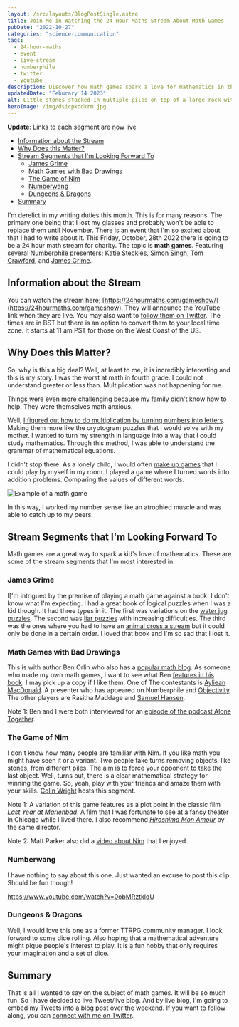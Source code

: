 ```yaml
---
layout: /src/layouts/BlogPostSingle.astro
title: Join Me in Watching the 24 Hour Maths Stream About Math Games
pubDate: "2022-10-27"
categories: "science-communication"
tags: 
  - 24-hour-maths
  - event
  - live-stream
  - numberphile
  - twitter
  - youtube
description: Discover how math games spark a love for mathematics in this recap of the 24-hour math stream for charity. Explore the benefits of various math games showcased by some presenters from Numberphile
updatedDate: "Feburary 14 2023"
alt: Little stones stacked in multiple piles on top of a large rock with the ocean in the background
heroImage: /img/dsicpkddkrm.jpg
---
```


**Update**: Links to each segment are [now live](https://24hourmaths.com/gameshow)

- [Information about the Stream](#information-about-the-stream)
- [Why Does this Matter?](#why-does-this-matter)
- [Stream Segments that I'm Looking Forward To](#stream-segments-that-im-looking-forward-to)
    - [James Grime](#james-grime)
    - [Math Games with Bad Drawings](#math-games-with-bad-drawings)
    - [The Game of Nim](#the-game-of-nim)
    - [Numberwang](#numberwang)
    - [Dungeons & Dragons](#dungeons-amp-dragons)
- [Summary](#summary)

I'm derelict in my writing duties this month. This is for many reasons. The primary one being that I lost my glasses and probably won't be able to replace them until November. There is an event that I'm so excited about that I had to write about it. This Friday, October, 28th 2022 there is going to be a 24 hour math stream for charity. The topic is **math games**. Featuring several [Numberphile presenters](https://beautyofmathematics.com/favorite-video-every-year-numberphile/); [Katie Steckles](https://www.katiesteckles.co.uk/), [Simon Singh](https://simonsingh.net/), [Tom Crawford](https://tomrocksmaths.com/), and [James Grime](https://www.singingbanana.com/).

## Information about the Stream

You can watch the stream here; [https://24hourmaths.com/gameshow/](https://24hourmaths.com/gameshow). They will announce the YouTube link when they are live. You may also want to [follow them on Twitter](https://twitter.com/24hmaths). The times are in BST but there is an option to convert them to your local time zone. It starts at 11 am PST for those on the West Coast of the US.

## Why Does this Matter?

So, why is this a big deal? Well, at least to me, it is incredibly interesting and this is my story. I was the worst at math in fourth grade. I could not understand greater or less than. Multiplication was not happening for me.

Things were even more challenging because my family didn't know how to help. They were themselves math anxious.

Well, [I figured out how to do multiplication by turning numbers into letters](https://medium.com/@SusanSilver/a-writer-s-illicit-love-affair-with-mathematics-d7d144ac2234?source=user_profile---------0----------------------------). Making them more like the cryptogram puzzles that I would solve with my mother. I wanted to turn my strength in language into a way that I could study mathematics. Through this method, I was able to understand the grammar of mathematical equations.

I didn't stop there. As a lonely child, I would often [make up games](https://beautyofmathematics.com/creative-play-mathematics/) that I could play by myself in my room. I played a game where I turned words into addition problems. Comparing the values of different words.

![Example of a math game](images/math-games-substitution-code-inequalities-769x628.jpeg)

In this way, I worked my number sense like an atrophied muscle and was able to catch up to my peers.

## Stream Segments that I'm Looking Forward To

Math games are a great way to spark a kid's love of mathematics. These are some of the stream segments that I'm most interested in.

### James Grime

I\['m intrigued by the premise of playing a math game against a book. I don't know what I'm expecting. I had a great book of logical puzzles when I was a kid though. It had three types in it. The first was variations on the [water jug puzzles](https://www.youtube.com/watch?v=2vdF6NASMiE). The second was [liar puzzles](https://www.youtube.com/watch?v=2dgmgub8mHw) with increasing difficulties. The third was the ones where you had to have an [animal cross a stream](https://www.youtube.com/watch?v=P6Y-RwbxjFU) but it could only be done in a certain order. I loved that book and I'm so sad that I lost it.

### Math Games with Bad Drawings

This is with author Ben Orlin who also has a [popular math blog](https://mathwithbaddrawings.com/). As someone who made my own math games, I want to see what Ben [features in his book](https://www.amazon.com/Math-Games-Bad-Drawings-Games-ebook/dp/B09BN43BP4). I may pick up a copy if I like them. One of The contestants is [Ayliean MacDonald](https://linktr.ee/Ayliean). A presenter who has appeared on Numberphile and [Objectivity](https://www.youtube.com/watch?v=PX2eIKAyJA0). The other players are Rasitha Maddage and [Samuel Hansen](https://relprime.com/).

Note 1: Ben and I were both interviewed for an [episode of the podcast Alone Together](https://podcasts.apple.com/us/podcast/one-is-the-loneliest-number-or-is-it/id1547298340?i=1000524569087).

### The Game of Nim

I don't know how many people are familiar with Nim. If you like math you might have seen it or a variant. Two people take turns removing objects, like stones, from different piles. The aim is to force your opponent to take the last object. Well, turns out, there is a clear mathematical strategy for winning the game. So, yeah, play with your friends and amaze them with your skills. [Colin Wright](https://www.solipsys.co.uk/new/MathematicsTalk.html) hosts this segment.

Note 1: A variation of this game features as a plot point in the classic film _[Last Year at Marienbad](https://en.wikipedia.org/wiki/Last_Year_at_Marienbad)_. A film that I was fortunate to see at a fancy theater in Chicago while I lived there. I also recommend _[Hiroshima Mon Amour](https://en.wikipedia.org/wiki/Hiroshima_mon_amour)_ by the same director.

Note 2: Matt Parker also did a [video about Nim](https://www.youtube.com/watch?v=9KABcmczPdg) that I enjoyed.

### Numberwang

I have nothing to say about this one. Just wanted an excuse to post this clip. Should be fun though!

https://www.youtube.com/watch?v=0obMRztklqU

### Dungeons & Dragons

Well, I would love this one as a former TTRPG community manager. I look forward to some dice rolling. Also hoping that a mathematical adventure might pique people's interest to play. It is a fun hobby that only requires your imagination and a set of dice.

## Summary

That is all I wanted to say on the subject of math games. It will be so much fun. So I have decided to live Tweet/live blog. And by live blog, I'm going to embed my Tweets into a blog post over the weekend. If you want to follow along, you can [connect with me on Twitter](https://twitter.com/susan_silver).
